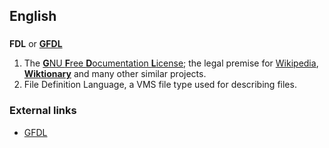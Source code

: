 ==English==

==={{Initialism}}===
'''FDL''' or '''[[GFDL]]'''
#The [[Wiktionary: GNU Free Documentation License|'''G'''NU '''F'''ree '''D'''ocumentation '''L'''icense]]; the legal premise for [[Wikipedia]], '''[[Wiktionary]]''' and many other similar projects.
# File Definition Language, a VMS file type used for describing files.

===External links===
*[[w:FDL|GFDL]]